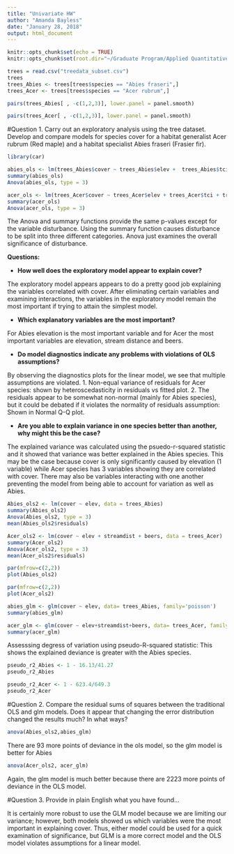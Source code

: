 ---
title: "Univariate HW"
author: "Amanda Bayless"
date: "January 28, 2018"
output: html_document
---

```{r setup}
knitr::opts_chunk$set(echo = TRUE)
knitr::opts_chunk$set(root.dir="~/Graduate Program/Applied Quantitative Methods/homework/Homework Univariate")
```

```{r, results='hide'}
trees = read.csv("treedata_subset.csv")
trees
trees_Abies <- trees[trees$species == "Abies fraseri",]
trees_Acer <- trees[trees$species == "Acer rubrum",]
```

```{r}
pairs(trees_Abies[ , -c(1,2,3)], lower.panel = panel.smooth)

pairs(trees_Acer[ , -c(1,2,3)], lower.panel = panel.smooth)
```


#Question 1. Carry out an exploratory analysis using the tree dataset. Develop and compare models for species cover for a habitat generalist Acer rubrum (Red maple) and a habitat specialist Abies fraseri (Frasier fir).
```{r, results = 'hide'}
library(car)
```
```{r}

abies_ols <- lm(trees_Abies$cover ~ trees_Abies$elev +  trees_Abies$tci + trees_Abies$streamdist + trees_Abies$disturb + trees_Abies$beers)
summary(abies_ols)
Anova(abies_ols, type = 3)

acer_ols <- lm(trees_Acer$cover ~ trees_Acer$elev + trees_Acer$tci + trees_Acer$streamdist + trees_Acer$disturb + trees_Acer$beers)
summary(acer_ols)
Anova(acer_ols, type = 3)
```
The Anova and summary functions provide the same p-values except for the variable disturbance. Using the summary function causes disturbance to be split into three different categories. Anova just examines the overall significance of disturbance. 

**Questions:** 

* **How well does the exploratory model appear to explain cover?**

The exploratory model appears appears to do a pretty good job explaining the variables correlated with cover. After eliminating certain variables and examining interactions, the variables in the exploratory model remain the most important if trying to attain the simplest model. 
 
* **Which explanatory variables are the most important?**

For Abies elevation is the most important variable and for Acer the most important variables are elevation, stream distance and beers. 
 
 * **Do model diagnostics indicate any problems with violations of OLS assumptions?**
 
By observing the diagnostics plots for the linear model, we see that multiple assumptions are violated.
1. Non-equal variance of residuals for Acer species: shown by heteroscedasticity in residuals vs fitted plot. 
2. The residuals appear to be somewhat non-normal (mainly for Abies species), but it could be debated if it violates the normality of residuals assumption: Shown in Normal Q-Q plot.
 
 * **Are you able to explain variance in one species better than another, why might this be the case?**
 
The explained variance was calculated using the psuedo-r-squared statistic and it showed that variance was better explained in the Abies species. This may be the case because cover is only significantly caused by elevation (1 variable) while Acer species has 3 variables showing they are correlated with cover. There may also be variables interacting with one another preventing the model from being able to account for variation as well as Abies. 

```{r}
Abies_ols2 <- lm(cover ~ elev, data = trees_Abies)
summary(Abies_ols2)
Anova(Abies_ols2, type = 3)
mean(Abies_ols2$residuals)

Acer_ols2 <- lm(cover ~ elev + streamdist + beers, data = trees_Acer)
summary(Acer_ols2)
Anova(Acer_ols2, type = 3)
mean(Acer_ols2$residuals)
```

```{r}
par(mfrow=c(2,2))
plot(Abies_ols2)

par(mfrow=c(2,2))
plot(Acer_ols2)
```


```{r}
abies_glm <- glm(cover ~ elev, data= trees_Abies, family='poisson')
summary(abies_glm)
```

```{r}
acer_glm <- glm(cover ~ elev+streamdist+beers, data= trees_Acer, family='poisson')
summary(acer_glm)
```

Assesssing degress of variation using pseudo-R-squared statistic: This shows the explained deviance is greater with the Abies species. 
```{r}
pseudo_r2_Abies <- 1 - 16.13/41.27
pseudo_r2_Abies
```

```{r}
pseudo_r2_Acer <- 1 - 623.4/649.3
pseudo_r2_Acer
```

#Question 2. 
Compare the residual sums of squares between the traditional OLS and glm models.
Does it appear that changing the error distribution changed the results much? In what ways? 
```{r}
anova(Abies_ols2,abies_glm)
```
There are 93 more points of deviance in the ols model, so the glm model is better for Abies

```{r}
anova(Acer_ols2, acer_glm)
```
Again, the glm model is much better because there are 2223 more points of deviance in the OLS model. 

#Question 3. Provide in plain English what you have found...

It is certainly more robust to use the GLM model because we are limiting our variance; however, both models showed us which variables were the most important in explaining cover. Thus, either model could be used for a quick examination of significance, but GLM is a more correct model and the OLS model violates assumptions for a linear model. 




